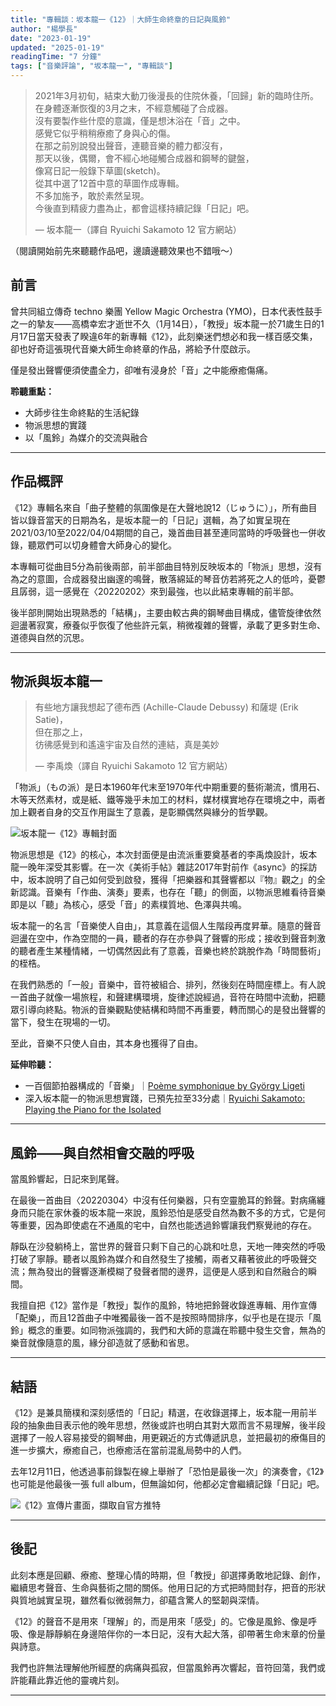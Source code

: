 ```yaml
---
title: "專輯談：坂本龍一《12》｜大師生命終章的日記與風鈴"
author: "楊學長"
date: "2023-01-19"
updated: "2025-01-19"
readingTime: "7 分鐘"
tags: ["音樂評論", "坂本龍一", "專輯談"]
---
```


> 2021年3月初旬，結束大動刀後漫長的住院休養，「回歸」新的臨時住所。  
> 在身體逐漸恢復的3月之末，不經意觸碰了合成器。  
> 沒有要製作些什麼的意識，僅是想沐浴在「音」之中。  
> 感覺它似乎稍稍療癒了身與心的傷。  
> 在那之前別說發出聲音，連聽音樂的體力都沒有，  
> 那天以後，偶爾，會不經心地碰觸合成器和鋼琴的鍵盤，  
> 像寫日記一般錄下草圖(sketch)。  
> 從其中選了12首中意的草圖作成專輯。  
> 不多加施予，敢於素然呈現。  
> 今後直到精疲力盡為止，都會這樣持續記錄「日記」吧。  
>
> — 坂本龍一（譯自 Ryuichi Sakamoto 12 官方網站）

（閱讀開始前先來聽聽作品吧，邊讀邊聽效果也不錯哦～）

## 前言

曾共同組立傳奇 techno 樂團 Yellow Magic Orchestra (YMO)，日本代表性鼓手之一的摯友——高橋幸宏才逝世不久（1月14日），「教授」坂本龍一於71歲生日的1月17日當天發表了睽違6年的新專輯《12》，此刻樂迷們想必和我一樣百感交集，卻也好奇這張現代音樂大師生命終章的作品，將給予什麼啟示。

僅是發出聲響便須使盡全力，卻唯有浸身於「音」之中能療癒傷痛。

**聆聽重點：**

- 大師步往生命終點的生活紀錄
- 物派思想的實踐
- 以「風鈴」為媒介的交流與融合

---

## 作品概評

《12》專輯名來自「曲子整體的氛圍像是在大聲地說12（じゅうに）」，所有曲目皆以錄音當天的日期為名，是坂本龍一的「日記」選輯，為了如實呈現在2021/03/10至2022/04/04期間的自己，幾首曲目甚至連同當時的呼吸聲也一併收錄，聽眾們可以切身體會大師身心的變化。

本專輯可從曲目5分為前後兩部，前半部曲目特別反映坂本的「物派」思想，沒有為之的意圖，合成器發出幽邃的鳴聲，散落綿延的琴音仿若將死之人的低吟，憂鬱且孱弱，這一感覺在〈20220202〉來到最強，也以此結束專輯的前半部。

後半部則開始出現熟悉的「結構」，主要由較古典的鋼琴曲目構成，儘管旋律依然迴盪著寂寞，療養似乎恢復了他些許元氣，稍微複雜的聲響，承載了更多對生命、道德與自然的沉思。

---

## 物派與坂本龍一

> 有些地方讓我想起了德布西 (Achille-Claude Debussy) 和薩堤 (Erik Satie)，  
> 但在那之上，  
> 彷彿感覺到和遙遠宇宙及自然的連結，真是美妙  
>
> — 李禹煥（譯自 Ryuichi Sakamoto 12 官方網站）

「物派」（もの派）是日本1960年代末至1970年代中期重要的藝術潮流，慣用石、木等天然素材，或是紙、鐵等幾乎未加工的材料，媒材樸實地存在環境之中，兩者加上觀者自身的交互作用誕生了意義，是彰顯偶然與緣分的哲學觀。

![坂本龍一《12》專輯封面](https://vocus.cc/article/63c68264fd897800015423fa)

物派思想是《12》的核心，本次封面便是由流派重要奠基者的李禹煥設計，坂本龍一晚年深受其影響。在一次《美術手帖》雜誌2017年對前作《async》的採訪中，坂本說明了自己如何受到啟發，獲得「把樂器和其聲響都以『物』觀之」的全新認識。音樂有「作曲、演奏」要素，也存在「聽」的側面，以物派思維看待音樂即是以「聽」為核心，感受「音」的素樸質地、色澤與共鳴。

坂本龍一的名言「音樂使人自由」，其意義在這個人生階段再度昇華。隨意的聲音迴盪在空中，作為空間的一員，聽者的存在亦參與了聲響的形成；接收到聲音刺激的聽者產生某種情緒，一切偶然因此有了意義，音樂也終於跳脫作為「時間藝術」的桎梏。

在我們熟悉的「一般」音樂中，音符被組合、排列，然後刻在時間座標上。有人說一首曲子就像一場旅程，和聲建構環境，旋律述說經過，音符在時間中流動，把聽眾引導向終點。物派的音樂觀點使結構和時間不再重要，轉而關心的是發出聲響的當下，發生在現場的一切。

至此，音樂不只使人自由，其本身也獲得了自由。

**延伸聆聽：**

- 一百個節拍器構成的「音樂」｜[Poème symphonique by György Ligeti](https://youtu.be)
- 深入坂本龍一的物派思想實踐，已預先拉至33分處｜[Ryuichi Sakamoto: Playing the Piano for the Isolated](https://youtu.be)

---

## 風鈴——與自然相會交融的呼吸

當風鈴響起，日記來到尾聲。

在最後一首曲目〈20220304〉中沒有任何樂器，只有空靈脆耳的鈴聲。對病痛纏身而只能在家休養的坂本龍一來說，風鈴恐怕是感受自然為數不多的方式，它是何等重要，因為即使處在不通風的宅中，自然也能透過鈴響讓我們察覺祂的存在。

靜臥在沙發躺椅上，當世界的聲音只剩下自己的心跳和吐息，天地一陣突然的呼吸打破了寧靜。聽者以風鈴為媒介和自然發生了接觸，兩者又藉著彼此的呼吸聲交流；無為發出的聲響逐漸模糊了發聲者間的邊界，這便是人感到和自然融合的瞬間。

我擅自把《12》當作是「教授」製作的風鈴，特地把鈴聲收錄進專輯、用作宣傳「配樂」，而且12首曲子中唯獨最後一首不是按照時間排序，似乎也是在提示「風鈴」概念的重要。如同物派強調的，我們和大師的意識在聆聽中發生交會，無為的樂音就像隨意的風，緣分卻造就了感動和省思。

---

## 結語

《12》是兼具簡樸和深刻感悟的「日記」精選，在收錄選擇上，坂本龍一用前半段的抽象曲目表示他的晚年思想，然後或許也明白其對大眾而言不易理解，後半段選擇了一般人容易接受的鋼琴曲，用更親近的方式傳遞訊息，並把最初的療傷目的進一步擴大，療癒自己，也療癒活在當前混亂局勢中的人們。

去年12月11日，他透過事前錄製在線上舉辦了「恐怕是最後一次」的演奏會，《12》也可能是他最後一張 full album，但無論如何，他都必定會繼續記錄「日記」吧。

![《12》宣傳片畫面，擷取自官方推特](https://vocus.cc/article/63c68264fd897800015423fa)

---

## 後記

此刻本應是回顧、療癒、整理心情的時期，但「教授」卻選擇勇敢地記錄、創作，繼續思考聲音、生命與藝術之間的關係。他用日記的方式把時間封存，把音的形狀與質地誠實呈現，雖然看似微弱無力，卻蘊含驚人的堅韌與深情。

《12》的聲音不是用來「理解」的，而是用來「感受」的。它像是風鈴、像是呼吸、像是靜靜躺在身邊陪伴你的一本日記，沒有大起大落，卻帶著生命末章的份量與詩意。

我們也許無法理解他所經歷的病痛與孤寂，但當風鈴再次響起，音符回蕩，我們或許能藉此靠近他的靈魂片刻。

---
 
